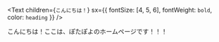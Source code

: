 <Text
  children={`こんにちは！`}
  sx={{ fontSize: [4, 5, 6], fontWeight: `bold`, color: `heading` }}
/>

こんにちは！ここは、ぽたぽよのホームページです！！！
